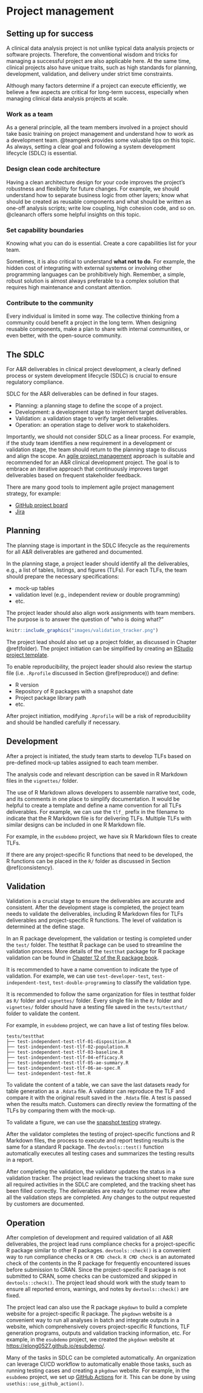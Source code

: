 # Project management {#manage}

## Setting up for success

A clinical data analysis project is not unlike typical data analysis projects or software projects.
Therefore, the conventional wisdom and tricks for managing a successful project are also applicable here.
At the same time, clinical projects also have unique traits,
such as high standards for planning, development, validation, and delivery
under strict time constraints.

Although many factors determine if a project can execute efficiently,
we believe a few aspects are critical for long-term success,
especially when managing clinical data analysis projects at scale.

### Work as a team

As a general principle, all the team members involved in a project
should take basic training on project management and understand how to work as
a development team.
@teamgeek provides some valuable tips on this topic.
As always, setting a clear goal and following a system development lifecycle
(SDLC) is essential.

### Design clean code architecture

Having a clean architecture design for your code improves the project's
robustness and flexibility for future changes.
For example, we should understand how to separate business logic from other layers;
know what should be created as reusable components and what should be
written as one-off analysis scripts; write low coupling, high cohesion code,
and so on.
@cleanarch offers some helpful insights on this topic.

### Set capability boundaries

Knowing what you can do is essential.
Create a core capabilities list for your team.

Sometimes, it is also critical to understand **what not to do**.
For example, the hidden cost of integrating with external systems
or involving other programming languages can be prohibitively high.
Remember, a simple, robust solution is almost always preferable to
a complex solution that requires high maintenance and constant attention.

### Contribute to the community

Every individual is limited in some way.
The collective thinking from a community could benefit a project in the long term.
When designing reusable components, make a plan to share with
internal communities, or even better, with the open-source community.

## The SDLC

For A&R deliverables in clinical project development,
a clearly defined process or system development lifecycle (SDLC)
is crucial to ensure regulatory compliance.

SDLC for the A&R deliverables can be defined in four stages.

- Planning: a planning stage to define the scope of a project.
- Development: a development stage to implement target deliverables.
- Validation: a validation stage to verify target deliverables.
- Operation: an operation stage to deliver work to stakeholders.

Importantly, we should not consider SDLC as a linear process.
For example, if the study team identifies a new requirement in a development or validation stage,
the team should return to the planning stage to discuss and align the scope.
An [agile project management](https://www.atlassian.com/agile/project-management) approach is suitable
and recommended for an A&R clinical development project.
The goal is to embrace an iterative approach that continuously improves target deliverables based on
frequent stakeholder feedback.

There are many good tools to implement agile project management strategy, for example:

- [GitHub project board](https://docs.github.com/en/issues/organizing-your-work-with-project-boards/managing-project-boards/about-project-boards)
- [Jira](https://www.atlassian.com/software/jira)

## Planning

The planning stage is important in the SDLC lifecycle
as the requirements for all A&R deliverables are gathered and documented.

In the planning stage, a project leader should identify all the deliverables,
e.g., a list of tables, listings, and figures (TLFs).
For each TLFs, the team should prepare the necessary specifications:

- mock-up tables
- validation level (e.g., independent review or double programming)
- etc.

The project leader should also align work assignments with team members.
The purpose is to answer the question of "who is doing what?"

```r
knitr::include_graphics("images/validation_tracker.png")
```

The project lead should also set up a project folder, as discussed in Chapter \@ref(folder).
The project initiation can be simplified by creating an
[RStudio project template](https://rstudio.github.io/rstudio-extensions/rstudio_project_templates.html).

To enable reproducibility, the project leader should also review the startup file
(i.e. `.Rprofile` discussed in Section \@ref(reproduce)) and define:

- R version
- Repository of R packages with a snapshot date
- Project package library path
- etc.

::: {.rmdnote}
After project initiation, modifying `.Rprofile` will be a risk of reproducibility
and should be handled carefully if necessary.
:::

## Development

After a project is initiated, the study team starts to develop TLFs based on
pre-defined mock-up tables assigned to each team member.

The analysis code and relevant description can be saved in R Markdown files
in the `vignettes/` folder.

The use of R Markdown allows developers to assemble narrative text, code, and its
comments in one place to simplify documentation.
It would be helpful to create a template and define a name convention for all TLFs deliverables.
For example, we can use the `tlf_` prefix in the filename to indicate that the R Markdown file is for delivering TLFs.
Multiple TLFs with similar designs can be included in one R Markdown file.

For example, in the `esubdemo` project, we have six R Markdown files to create TLFs.

If there are any project-specific R functions that need to be developed,
the R functions can be placed in the `R/` folder as discussed in Section \@ref(consistency).

## Validation

Validation is a crucial stage to ensure the deliverables are accurate and consistent.
After the development stage is completed, the project team needs to validate the deliverables, including R Markdown
files for TLFs deliverables and project-specific R functions.
The level of validation is determined at the define stage.

In an R package development, the validation or testing is completed under the `test/` folder.
The testthat R package can be used to streamline the validation process.
More details of the `testthat` package for R package validation can be found in [Chapter 12 of the R package book](https://r-pkgs.org/tests.html).

It is recommended to have a name convention to indicate the type of validation.
For example, we can use `test-developer-test`, `test-independent-test`, `test-double-programming`
to classify the validation type.

It is recommended to follow the same organization
for files in testthat folder as `R/` folder and `vignettes/` folder.
Every single file in the `R/` folder and `vignettes/` folder should have a testing file saved in
the `tests/testthat/` folder to validate the content.

For example, in `esubdemo` project, we can have a list of testing files below.

```
tests/testthat
├── test-independent-test-tlf-01-disposition.R
├── test-independent-test-tlf-02-population.R
├── test-independent-test-tlf-03-baseline.R
├── test-independent-test-tlf-04-efficacy.R
├── test-independent-test-tlf-05-ae-summary.R
├── test-independent-test-tlf-06-ae-spec.R
└── test-independent-test-fmt.R
```

To validate the content of a table, we can save the last datasets ready for table generation as a `.Rdata` file.
A validator can reproduce the TLF and compare it with the original result saved in the `.Rdata` file.
A test is passed when the results match.
Customers can directly review the formatting of the TLFs by comparing them with the mock-up.

To validate a figure, we can use the [snapshot testing](https://testthat.r-lib.org/articles/snapshotting.html) strategy.

After the validator completes the testing of project-specific functions and R Markdown files,
the process to execute and report testing results is the same for a standard R package.
The `devtools::test()` function automatically executes all testing cases and summarizes the testing results in a report.

After completing the validation, the validator updates the status in a validation tracker.
The project lead reviews the tracking sheet to make sure all required activities in the SDLC are completed,
and the tracking sheet has been filled correctly.
The deliverables are ready for customer review after all the validation steps are completed.
Any changes to the output requested by customers are documented.

## Operation

After completion of development and required validation of all A&R deliverables,
the project lead runs compliance checks for a project-specific R package similar to other R packages.
`devtools::check()` is a convenient way to run compliance checks or `R CMD check`.
`R CMD check` is an automated check of the contents in the R package
for frequently encountered issues before submission to CRAN.
Since the project-specific R package is not submitted to CRAN, some checks can be customized and skipped in `devtools::check()`.
The project lead should work with the study team to ensure
all reported errors, warnings, and notes by `devtools::check()` are fixed.

The project lead can also use the R package `pkgdown` to build a complete website for a project-specific R package.
The `pkgdown` website is a convenient way to run all analyses in batch and
integrate outputs in a website, which comprehensively covers
project-specific R functions, TLF generation programs, outputs and validation tracking information, etc.
For example, in the `esubdemo` project, we created the `pkgdown` website at <https://elong0527.github.io/esubdemo/>.

Many of the tasks in SDLC can be completed automatically.
An organization can leverage CI/CD workflow to automatically enable those tasks,
such as running testing cases and creating a `pkgdown` website.
For example, in the `esubdemo` project, we set up
[GitHub Actions](https://github.com/elong0527/esubdemo/actions)
for it. This can be done by using `usethis::use_github_action()`.
